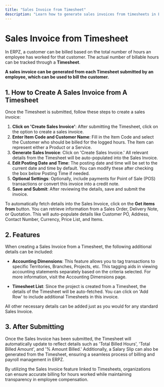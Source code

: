 ```yaml
---
title: "Sales Invoice from Timesheet"
description: "Learn how to generate sales invoices from timesheets in ERPZ."
---
```


# Sales Invoice from Timesheet

In ERPZ, a customer can be billed based on the total number of hours an employee has worked for that customer. The actual number of billable hours can be tracked through a **Timesheet**.

**A sales invoice can be generated from each Timesheet submitted by an employee, which can be used to bill the customer.**

## 1. How to Create A Sales Invoice from A Timesheet

Once the Timesheet is submitted, follow these steps to create a sales invoice:

1. **Click on 'Create Sales Invoice'**: After submitting the Timesheet, click on the option to create a sales invoice.
2. **Enter Item Code and Customer Name**: Fill in the Item Code and select the Customer who should be billed for the logged hours. The Item can represent either a Product or a Service.
3. **Generate Sales Invoice**: Click on 'Create Sales Invoice.' All relevant details from the Timesheet will be auto-populated into the Sales Invoice.
4. **Edit Posting Date and Time**: The posting date and time will be set to the current date and time by default. You can modify these after checking the box below Posting Time if needed.
5. **Optional Settings**: Optionally, include payments for Point of Sale (POS) transactions or convert this invoice into a credit note.
6. **Save and Submit**: After reviewing the details, save and submit the invoice.

To automatically fetch details into the Sales Invoice, click on the **Get items from** button. You can retrieve information from a Sales Order, Delivery Note, or Quotation. This will auto-populate details like Customer PO, Address, Contact Number, Currency, Price List, and Items.

## 2. Features

When creating a Sales Invoice from a Timesheet, the following additional details can be included:

- **Accounting Dimensions**: This feature allows you to tag transactions to specific Territories, Branches, Projects, etc. This tagging aids in viewing accounting statements separately based on the criteria selected. For more information, visit the Accounting Dimensions page.

- **Timesheet List**: Since the project is created from a Timesheet, the details of the Timesheet will be auto-fetched. You can click on 'Add Row' to include additional Timesheets in this invoice.

All other necessary details can be added just as you would for any standard Sales Invoice.

## 3. After Submitting

Once the Sales Invoice has been submitted, the Timesheet will automatically update to reflect details such as 'Total Billed Hours', 'Total Billed Amount', and '% Amount Billed.' Additionally, a Salary Slip can also be generated from the Timesheet, ensuring a seamless process of billing and payroll management in ERPZ.

By utilizing the Sales Invoice feature linked to Timesheets, organizations can ensure accurate billing for hours worked while maintaining transparency in employee compensation.
